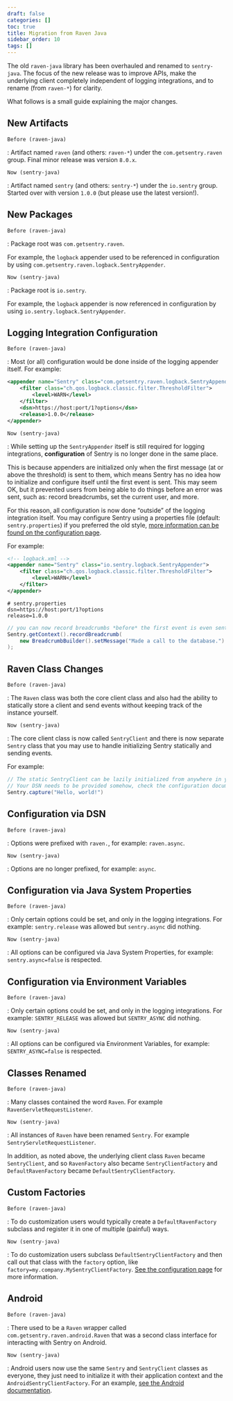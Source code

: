 ```yaml
---
draft: false
categories: []
toc: true
title: Migration from Raven Java
sidebar_order: 10
tags: []
---
```

The old `raven-java` library has been overhauled and renamed to `sentry-java`. The focus of the new release was to improve APIs, make the underlying client completely independent of logging integrations, and to rename (from `raven-*`) for clarity.

What follows is a small guide explaining the major changes.

## New Artifacts

`Before (raven-java)`

: Artifact named `raven` (and others: `raven-*`) under the `com.getsentry.raven` group. Final minor release was version `8.0.x`.

`Now (sentry-java)`

: Artifact named `sentry` (and others: `sentry-*`) under the `io.sentry` group. Started over with version `1.0.0` (but please use the latest version!).

## New Packages

`Before (raven-java)`

: Package root was `com.getsentry.raven`.

  For example, the `logback` appender used to be referenced in configuration by using `com.getsentry.raven.logback.SentryAppender`.

`Now (sentry-java)`

: Package root is `io.sentry`.

  For example, the `logback` appender is now referenced in configuration by using `io.sentry.logback.SentryAppender`.

## Logging Integration Configuration

`Before (raven-java)`

: Most (or all) configuration would be done inside of the logging appender itself. For example:

  ```xml
  <appender name="Sentry" class="com.getsentry.raven.logback.SentryAppender">
      <filter class="ch.qos.logback.classic.filter.ThresholdFilter">
          <level>WARN</level>
      </filter>
      <dsn>https://host:port/1?options</dsn>
      <release>1.0.0</release>
  </appender>
  ```

`Now (sentry-java)`

: While setting up the `SentryAppender` itself is still required for logging integrations, **configuration** of Sentry is no longer done in the same place.

  This is because appenders are initialized only when the first message (at or above the threshold) is sent to them, which means Sentry has no idea how to initialize and configure itself until the first event is sent. This may seem OK, but it prevented users from being able to do things before an error was sent, such as: record breadcrumbs, set the current user, and more.

  For this reason, all configuration is now done “outside” of the logging integration itself. You may configure Sentry using a properties file (default: `sentry.properties`) if you preferred the old style, [more information can be found on the configuration page](/clients/java/config/#configuration).

  For example:

  ```xml
  <!-- logback.xml -->
  <appender name="Sentry" class="io.sentry.logback.SentryAppender">
      <filter class="ch.qos.logback.classic.filter.ThresholdFilter">
          <level>WARN</level>
      </filter>
  </appender>
  ```

  ```properties
  # sentry.properties
  dsn=https://host:port/1?options
  release=1.0.0
  ```

  ```java
  // you can now record breadcrumbs *before* the first event is even sent
  Sentry.getContext().recordBreadcrumb(
      new BreadcrumbBuilder().setMessage("Made a call to the database.").build()
  );
  ```

## Raven Class Changes

`Before (raven-java)`

: The `Raven` class was both the core client class and also had the ability to statically store a client and send events without keeping track of the instance yourself.

`Now (sentry-java)`

: The core client class is now called `SentryClient` and there is now separate `Sentry` class that you may use to handle initializing Sentry statically and sending events.

  For example:

  ```java
  // The static SentryClient can be lazily initialized from anywhere in your application.
  // Your DSN needs to be provided somehow, check the configuration documentation!
  Sentry.capture("Hello, world!")
  ```

## Configuration via DSN

`Before (raven-java)`

: Options were prefixed with `raven.`, for example: `raven.async`.

`Now (sentry-java)`

: Options are no longer prefixed, for example: `async`.

## Configuration via Java System Properties

`Before (raven-java)`

: Only certain options could be set, and only in the logging integrations. For example: `sentry.release` was allowed but `sentry.async` did nothing.

`Now (sentry-java)`

: All options can be configured via Java System Properties, for example: `sentry.async=false` is respected.

## Configuration via Environment Variables

`Before (raven-java)`

: Only certain options could be set, and only in the logging integrations. For example: `SENTRY_RELEASE` was allowed but `SENTRY_ASYNC` did nothing.

`Now (sentry-java)`

: All options can be configured via Environment Variables, for example: `SENTRY_ASYNC=false` is respected.

## Classes Renamed

`Before (raven-java)`

: Many classes contained the word `Raven`. For example `RavenServletRequestListener`.

`Now (sentry-java)`

: All instances of `Raven` have been renamed `Sentry`. For example `SentryServletRequestListener`.

  In addition, as noted above, the underlying client class `Raven` became `SentryClient`, and so `RavenFactory` also became `SentryClientFactory` and `DefaultRavenFactory` became `DefaultSentryClientFactory`.

## Custom Factories

`Before (raven-java)`

: To do customization users would typically create a `DefaultRavenFactory` subclass and register it in one of multiple (painful) ways.

`Now (sentry-java)`

: To do customization users subclass `DefaultSentryClientFactory` and then call out that class with the `factory` option, like `factory=my.company.MySentryClientFactory`. [See the configuration page](/clients/java/config/#configuration) for more information.

## Android

`Before (raven-java)`

: There used to be a `Raven` wrapper called `com.getsentry.raven.android.Raven` that was a second class interface for interacting with Sentry on Android.

`Now (sentry-java)`

: Android users now use the same `Sentry` and `SentryClient` classes as everyone, they just need to initialize it with their application context and the `AndroidSentryClientFactory`. For an example, [see the Android documentation](/clients/java/integrations/).
